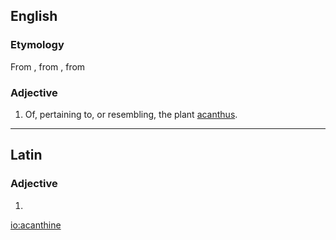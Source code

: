 ==English==

===Etymology===
From {{etyl|la|en}} {{term|acanthinus|lang=la}}, from {{etyl|grc|en}} {{term|ἀκάνθινος||thorny|tr=akanthinos|lang=grc|sc=polytonic}}, from {{term|ἄκανθος||acanthus|lang=grc|sc=polytonic}}

===Adjective===
{{en-adj}}

# Of, pertaining to, or resembling, the plant [[acanthus]].

----

==Latin==

===Adjective===
{{la-adj-form|acanthine}}

# {{inflection of|acanthinus|acanthinus|voc|m|s|lang=la}}

[[io:acanthine]]